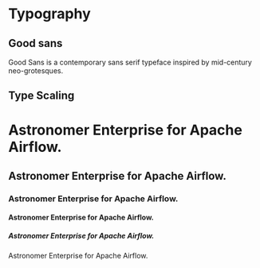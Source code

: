 
<Meta title="Design|Typography" />

# Typography

## Good sans
Good Sans is a contemporary sans serif typeface inspired by mid-century neo-grotesques.

## Type Scaling

# Astronomer Enterprise for Apache Airflow.
## Astronomer Enterprise for Apache Airflow.
### Astronomer Enterprise for Apache Airflow.
#### Astronomer Enterprise for Apache Airflow.
##### Astronomer Enterprise for Apache Airflow.

Astronomer Enterprise for Apache Airflow.
